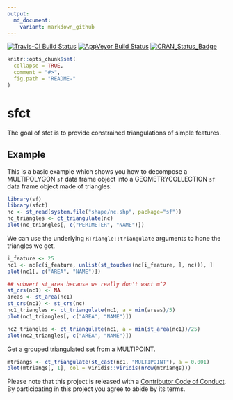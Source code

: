 ```yaml
---
output:
  md_document:
    variant: markdown_github
---
```


<!-- README.md is generated from README.Rmd. Please edit that file -->

[![Travis-CI Build Status](https://travis-ci.org/r-gris/sfct.svg?branch=master)](https://travis-ci.org/r-gris/sfct)
[![AppVeyor Build Status](https://ci.appveyor.com/api/projects/status/github/r-gris/sfct?branch=master&svg=true)](https://ci.appveyor.com/project/r-gris/sfct)
[![CRAN_Status_Badge](http://www.r-pkg.org/badges/version/sfct)](https://cran.r-project.org/package=sfct)


```r
knitr::opts_chunk$set(
  collapse = TRUE,
  comment = "#>",
  fig.path = "README-"
)
```

# sfct

The goal of sfct is to provide constrained triangulations of simple features. 

## Example

This is a basic example which shows you how to decompose a MULTIPOLYGON `sf` data frame object into a GEOMETRYCOLLECTION `sf` data frame object made of triangles:

```r
library(sf)
library(sfct)
nc <- st_read(system.file("shape/nc.shp", package="sf"))
nc_triangles <- ct_triangulate(nc)
plot(nc_triangles[, c("PERIMETER", "NAME")])
```

We can use the underlying `RTriangle::triangulate` arguments to hone the triangles we get. 

```r
i_feature <- 25
nc1 <- nc[c(i_feature, unlist(st_touches(nc[i_feature, ], nc))), ]
plot(nc1[, c("AREA", "NAME")])

## subvert st_area because we really don't want m^2
st_crs(nc1) <- NA
areas <- st_area(nc1)
st_crs(nc1) <- st_crs(nc)
nc1_triangles <- ct_triangulate(nc1, a = min(areas)/5)
plot(nc1_triangles[, c("AREA", "NAME")])

nc2_triangles <- ct_triangulate(nc1, a = min(st_area(nc1))/25)
plot(nc2_triangles[, c("AREA", "NAME")])

```

Get a grouped triangulated set from a MULTIPOINT. 

```r
mtriangs <- ct_triangulate(st_cast(nc1, "MULTIPOINT"), a = 0.001)
plot(mtriangs[, 1], col = viridis::viridis(nrow(mtriangs)))
```

Please note that this project is released with a [Contributor Code of Conduct](CONDUCT.md). By participating in this project you agree to abide by its terms.
